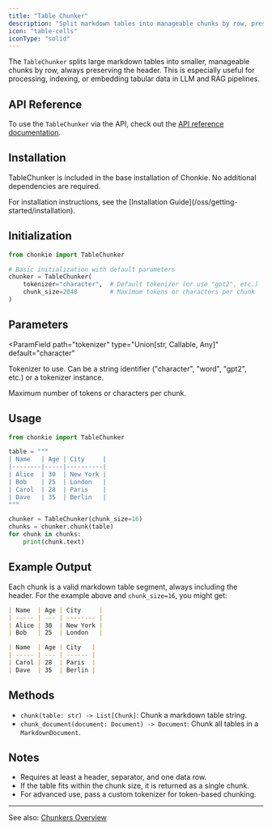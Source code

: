 ```yaml
---
title: "Table Chunker"
description: "Split markdown tables into manageable chunks by row, preserving headers."
icon: "table-cells"
iconType: "solid"
---
```


The `TableChunker` splits large markdown tables into smaller, manageable chunks by row, always preserving the header. This is especially useful for processing, indexing, or embedding tabular data in LLM and RAG pipelines.

## API Reference

To use the `TableChunker` via the API, check out the [API reference documentation](../../api-reference/table-chunker).

## Installation

TableChunker is included in the base installation of Chonkie. No additional dependencies are required.

<Info>
  For installation instructions, see the [Installation
  Guide](/oss/getting-started/installation).
</Info>

## Initialization

```python
from chonkie import TableChunker

# Basic initialization with default parameters
chunker = TableChunker(
	tokenizer="character",  # Default tokenizer (or use "gpt2", etc.)
	chunk_size=2048         # Maximum tokens or characters per chunk
)
```

## Parameters

<ParamField
  path="tokenizer"
  type="Union[str, Callable, Any]"
  default="character"
>
  Tokenizer to use. Can be a string identifier ("character", "word", "gpt2",
  etc.) or a tokenizer instance.
</ParamField>

<ParamField path="chunk_size" type="int" default="2048">
  Maximum number of tokens or characters per chunk.
</ParamField>

## Usage

```python
from chonkie import TableChunker

table = """
| Name   | Age | City     |
|--------|-----|----------|
| Alice  | 30  | New York |
| Bob    | 25  | London   |
| Carol  | 28  | Paris    |
| Dave   | 35  | Berlin   |
"""

chunker = TableChunker(chunk_size=16)
chunks = chunker.chunk(table)
for chunk in chunks:
	print(chunk.text)
```

## Example Output

Each chunk is a valid markdown table segment, always including the header. For the example above and `chunk_size=16`, you might get:

```markdown
| Name  | Age | City     |
| ----- | --- | -------- |
| Alice | 30  | New York |
| Bob   | 25  | London   |
```

```markdown
| Name  | Age | City   |
| ----- | --- | ------ |
| Carol | 28  | Paris  |
| Dave  | 35  | Berlin |
```

## Methods

- `chunk(table: str) -> List[Chunk]`: Chunk a markdown table string.
- `chunk_document(document: Document) -> Document`: Chunk all tables in a `MarkdownDocument`.

## Notes

- Requires at least a header, separator, and one data row.
- If the table fits within the chunk size, it is returned as a single chunk.
- For advanced use, pass a custom tokenizer for token-based chunking.

---

See also: [Chunkers Overview](/oss/chunkers/overview)
